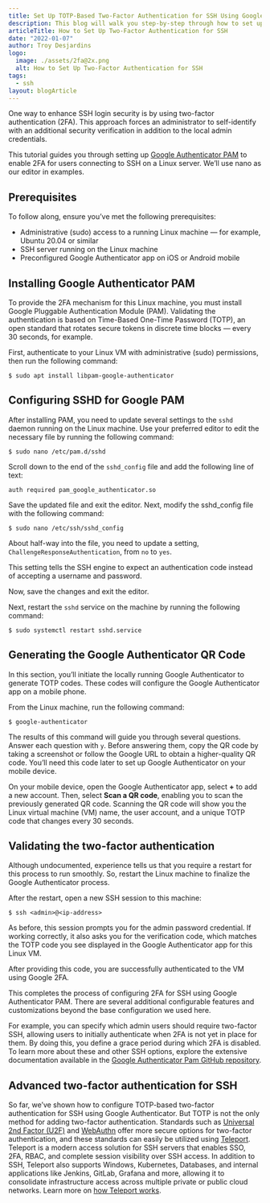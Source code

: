 ```yaml
---
title: Set Up TOTP-Based Two-Factor Authentication for SSH Using Google Authenticator
description: This blog will walk you step-by-step through how to set up TOTP two-factor authentication for SSH using Google Authenticator.
articleTitle: How to Set Up Two-Factor Authentication for SSH
date: "2022-01-07"
author: Troy Desjardins
logo:
  image: ./assets/2fa@2x.png
  alt: How to Set Up Two-Factor Authentication for SSH
tags:
  - ssh
layout: blogArticle
---
```



One way to enhance SSH login security is by using two-factor authentication (2FA). This approach forces an administrator to self-identify with an additional security verification in addition to the local admin credentials.

This tutorial guides you through setting up [Google Authenticator PAM](https://github.com/google/google-authenticator-libpam) to enable 2FA for users connecting to SSH on a Linux server. We’ll use nano as our editor in examples.

## Prerequisites

To follow along, ensure you’ve met the following prerequisites:

- Administrative (sudo) access to a running Linux machine — for example, Ubuntu 20.04 or similar
- SSH server running on the Linux machine
- Preconfigured Google Authenticator app on iOS or Android mobile

## Installing Google Authenticator PAM

To provide the 2FA mechanism for this Linux machine, you must install Google Pluggable Authentication Module (PAM). Validating the authentication is based on Time-Based One-Time Password (TOTP), an open standard that rotates secure tokens in discrete time blocks — every 30 seconds, for example.

First, authenticate to your Linux VM with administrative (sudo) permissions, then run the following command:

```
$ sudo apt install libpam-google-authenticator
```

## Configuring SSHD for Google PAM

After installing PAM, you need to update several settings to the `sshd` daemon running on the Linux machine. Use your preferred editor to edit the necessary file by running the following command:

```
$ sudo nano /etc/pam.d/sshd
```

Scroll down to the end of the `sshd_config` file and add the following line of text:

```
auth required pam_google_authenticator.so
```

Save the updated file and exit the editor. Next, modify the sshd_config file with the following command:

```
$ sudo nano /etc/ssh/sshd_config
```

About half-way into the file, you need to update a setting, `ChallengeResponseAuthentication`, from `no` to `yes`.

This setting tells the SSH engine to expect an authentication code instead of accepting a username and password.

Now, save the changes and exit the editor.

Next, restart the `sshd` service on the machine by running the following command:

```
$ sudo systemctl restart sshd.service
```

## Generating the Google Authenticator QR Code

In this section, you’ll initiate the locally running Google Authenticator to generate TOTP codes. These codes will configure the Google Authenticator app on a mobile phone.

From the Linux machine, run the following command:

```
$ google-authenticator
```

<BlogImage src="./assets/ga-qr.png" alt="Google authenticator" />

The results of this command will guide you through several questions. Answer each question with `y`. Before answering them, copy the QR code by taking a screenshot or follow the Google URL to obtain a higher-quality QR code. You’ll need this code later to set up Google Authenticator on your mobile device.

<BlogImage src="./assets/ga-setup.png" alt="Google authenticator setup" />

On your mobile device, open the Google Authenticator app, select **+** to add a new account. Then, select **Scan a QR code**, enabling you to scan the previously generated QR code. Scanning the QR code will show you the Linux virtual machine (VM) name, the user account, and a unique TOTP code that changes every 30 seconds.

## Validating the two-factor authentication

Although undocumented, experience tells us that you require a restart for this process to run smoothly. So, restart the Linux machine to finalize the Google Authenticator process.

After the restart, open a new SSH session to this machine:

```
$ ssh <admin>@<ip-address>
```

As before, this session prompts you for the admin password credential. If working correctly, it also asks you for the verification code, which matches the TOTP code you see displayed in the Google Authenticator app for this Linux VM.

After providing this code, you are successfully authenticated to the VM using Google 2FA.

This completes the process of configuring 2FA for SSH using Google Authenticator PAM. There are several additional configurable features and customizations beyond the base configuration we used here.

For example, you can specify which admin users should require two-factor SSH, allowing users to initially authenticate when 2FA is not yet in place for them. By doing this, you define a grace period during which 2FA is disabled. To learn more about these and other SSH options, explore the extensive documentation available in the [Google Authenticator Pam GitHub repository](https://github.com/google/google-authenticator-libpam).

<EmailSubscribeViolet />

## Advanced two-factor authentication for SSH

<BlogImage src="./assets/teleport-2fa.png" alt="Google authenticator" />

So far, we’ve shown how to configure TOTP-based two-factor authentication for SSH using Google Authenticator. But TOTP is not the only method for adding two-factor authentication. Standards such as [Universal 2nd Factor (U2F)](https://www.yubico.com/authentication-standards/fido-u2f/) and [WebAuthn](https://webauthn.guide/) offer more secure options for two-factor authentication, and these standards can easily be utilized using [Teleport](https://goteleport.com/docs/access-controls/guides/webauthn/). Teleport is a modern access solution for SSH servers that enables SSO, 2FA, RBAC, and complete session visibility over SSH access. In addition to SSH, Teleport also supports Windows, Kubernetes, Databases, and internal applications like Jenkins, GitLab, Grafana and more, allowing it to consolidate infrastructure access across multiple private or public cloud networks. Learn more on [how Teleport works](https://goteleport.com/how-it-works/).
